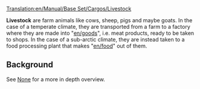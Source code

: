 [[Translation:en/Manual/Base Set/Cargos/Livestock]]

{{en/Cargo|name=Livestock
|image=en/Livestock.png|produced=[[en/Manual/Base Set/Industries/Farm]]
|accepted=[[en/Manual/Base Set/Industries/Factory]] (temperate), <br/>[[en/Manual/Base Set/Industries/Food Processing Plant]] (sub-arctic)
}}

'''Livestock''' are farm animals like cows, sheep, pigs and maybe goats. In the case of a temperate climate, they are transported from a farm to a factory where they are made into "[[en/goods]]", i.e. meat products, ready to be taken to shops. In the case of a sub-arctic climate, they are instead taken to a food processing plant that makes "[[en/food]]" out of them.

== Background ==
See [https://www.wikipedia.org/wiki/Livestock None] for a more in depth overview.